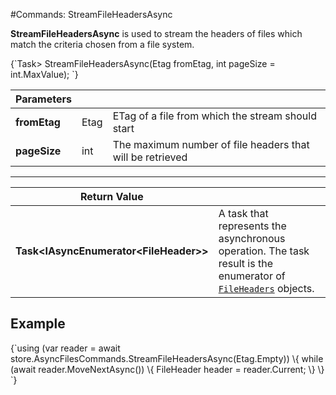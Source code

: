
#Commands: StreamFileHeadersAsync

**StreamFileHeadersAsync** is used to stream the headers of files which match the criteria chosen from a file system.



<TabItem value="stream_file_headers_1" label="stream_file_headers_1">
<CodeBlock language="csharp">
{`Task<IAsyncEnumerator<FileHeader>> StreamFileHeadersAsync(Etag fromEtag, int pageSize = int.MaxValue);
`}
</CodeBlock>
</TabItem>

| Parameters | | |
| ------------- | ------------- | ----- |
| **fromEtag** | Etag | ETag of a file from which the stream should start |
| **pageSize** | int | The maximum number of file headers that will be retrieved |

---

| Return Value | |
| ------------- | ------------- |
| **Task&lt;IAsyncEnumerator&lt;FileHeader&gt;&gt;** | A task that represents the asynchronous operation. The task result is the enumerator of [`FileHeaders`](../../../../../glossary/file-header.mdx) objects. |


## Example

<TabItem value="stream_file_headers_2" label="stream_file_headers_2">
<CodeBlock language="csharp">
{`using (var reader = await store.AsyncFilesCommands.StreamFileHeadersAsync(Etag.Empty))
\{
	while (await reader.MoveNextAsync())
	\{
		FileHeader header = reader.Current;
	\}
\}
`}
</CodeBlock>
</TabItem>


